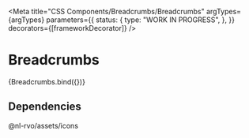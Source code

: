 
<Meta
  title="CSS Components/Breadcrumbs/Breadcrumbs"
  argTypes={argTypes}
  parameters={{
    status: {
      type: "WORK IN PROGRESS",
    },
  }}
  decorators={[frameworkDecorator]}
/>

# Breadcrumbs

<Canvas>
  <Story name="Breadcrumbs" args={defaultArgs}>
    {Breadcrumbs.bind({})}
  </Story>
</Canvas>

<ArgsTable story="Breadcrumbs" />

## Dependencies

@nl-rvo/assets/icons
